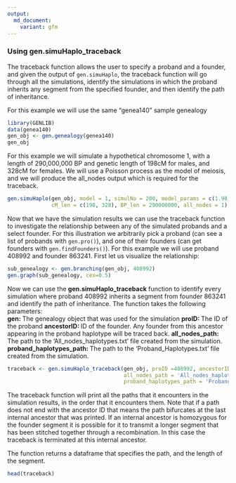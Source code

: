 ```yaml
---
output:
  md_document:
    variant: gfm
---
```

### Using gen.simuHaplo_traceback

The traceback function allows the user to specify a proband and a founder, and given the output of `gen.simuHaplo`, the traceback function will go through all the simulations, identify the simulations in which the proband inherits any segment from the specified founder, and then identify the path of inheritance.  

For this example we will use the same "genea140" sample genealogy
```r
library(GENLIB)
data(genea140)
gen_obj <- gen.genealogy(genea140)
gen_obj
```

For this example we will simulate a hypothetical chromosome 1, with a length of 290,000,000 BP and genetic length of 198cM for males, and 328cM for females. We will use a Poisson process as the model of meiosis, and we will produce the all_nodes output which is required for the traceback.
```r
gen.simuHaplo(gen_obj, model = 1, simulNo = 200, model_params = c(1.98, 3.28), 
              cM_len = c(198, 328), BP_len = 290000000, all_nodes = 1)
```

Now that we have the simulation results we can use the traceback function to investigate the relationship between any of the simulated probands and a select founder. For this illustration we arbitrarily pick a proband (can see a list of probands with `gen.pro()`), and one of their founders (can get founders with `gen.findFounders()`). For this example we will use proband 408992 and founder 863241. First let us visualize the relationship:

```r
sub_genealogy <- gen.branching(gen_obj, 408992)
gen.graph(sub_genealogy, cex=0.5)
```

Now we can use the **gen.simuHaplo_traceback** function to identify every simulation where proband 408992 inherits a segment from founder 863241 and identify the path of inheritance. The function takes the following parameters:  
**gen: ** The genealogy object that was used for the simulation
**proID: ** The ID of the proband 
**ancestorID: ** ID of the founder. Any founder from this ancestor appearing in the proband haplotype will be traced back.
**all_nodes_path: ** The path to the 'All_nodes_haplotypes.txt' file created from the simulation.
**proband_haplotypes_path: ** The path to the 'Proband_Haplotypes.txt' file created from the simulation.

```r
traceback <- gen.simuHaplo_traceback(gen_obj, proID =408992, ancestorID = 863241, 
                                     all_nodes_path = 'All_nodes_haplotypes.txt',
                                     proband_haplotypes_path = 'Proband_Haplotypes.txt')
```

The traceback function will print all the paths that it encounters in the simulation results, in the order that it encounters them. Note that if a path does not end with the ancestor ID that means the path bifurcates at the last internal ancestor that was printed. If an internal ancestor is homozygous for the founder segment it is possible for it to transmit a longer segment that has been stitched together through a recombination. In this case the traceback is terminated at this internal ancestor.
  
The function returns a dataframe that specifies the path, and the length of the segment.

```r
head(traceback)
```

